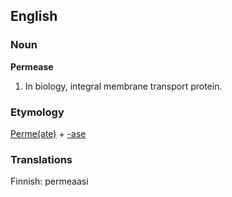 ==English==
===Noun===
'''Permease'''
# In biology, integral membrane transport protein.

=== Etymology ===
[[Permeate|Perme(ate)]] + [[-ase]]

=== Translations ===

Finnish: permeaasi [[:fi:permeaasi|{{fi}}]]